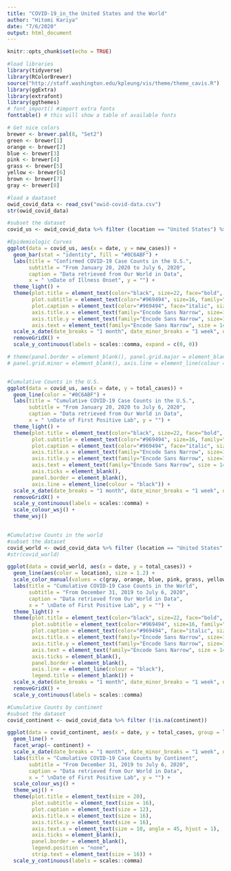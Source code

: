 ```yaml
---
title: "COVID-19_in_the United States and the World"
author: "Hitomi Kariya"
date: "7/6/2020"
output: html_document
---
```


```r
knitr::opts_chunk$set(echo = TRUE)
```

```r
#load libraries
library(tidyverse)
library(RColorBrewer)
source("http://staff.washington.edu/kpleung/vis/theme/theme_cavis.R")
library(ggExtra)
library(extrafont)
library(ggthemes)
# font_import() #import extra fonts
fonttable() # this will show a table of available fonts

# Get nice colors
brewer <- brewer.pal(8, "Set2")
green <- brewer[1]
orange <- brewer[2]
blue <- brewer[3]
pink <- brewer[4]
grass <- brewer[5]
yellow <- brewer[6]
brown <- brewer[7]
gray <- brewer[8]
```

```r
#load a daataset
owid_covid_data <- read_csv("owid-covid-data.csv")
str(owid_covid_data)

#subset the dataset
covid_us <- owid_covid_data %>% filter (location == "United States") %>% filter (date >= as.Date("2019-01-21"))
```

```r
#Epidemiologic Curves
ggplot(data = covid_us, aes(x = date, y = new_cases)) +
  geom_bar(stat = "identity", fill = "#0C6ABF") +
  labs(title = "Confirmed COVID-19 Case Counts in the U.S.",
       subtitle = "From January 20, 2020 to July 6, 2020",
       caption = "Data retrieved from Our World in Data",
       x = " \nDate of Illness Onset", y = "") +
  theme_light() +
  theme(plot.title = element_text(color="black", size=22, face="bold", family="Encode Sans Normal"),
        plot.subtitle = element_text(color="#969494", size=16, family="Encode Sans Narrow"),
        plot.caption = element_text(color="#969494", face="italic", size=12, family="Encode Sans Narrow"),
        axis.title.x = element_text(family="Encode Sans Narrow", size=16),
        axis.title.y = element_text(family="Encode Sans Narrow", size=16),
        axis.text = element_text(family="Encode Sans Narrow", size = 14)) +
  scale_x_date(date_breaks = "1 month", date_minor_breaks = "1 week", date_labels = "%b %Y") +
  removeGridX() +
  scale_y_continuous(labels = scales::comma, expand = c(0, 0))

# theme(panel.border = element_blank(), panel.grid.major = element_blank(),
# panel.grid.minor = element_blank(), axis.line = element_line(colour = "black"))


#Cumulative Counts in the U.S.
ggplot(data = covid_us, aes(x = date, y = total_cases)) +
  geom_line(color = "#0C6ABF") +
  labs(title = "Cumulative COVID-19 Case Counts in the U.S.",
       subtitle = "From January 20, 2020 to July 6, 2020",
       caption = "Data retrieved from Our World in Data",
       x = " \nDate of First Positive Lab", y = "") +
  theme_light() +
  theme(plot.title = element_text(color="black", size=22, face="bold", family="Encode Sans Normal"),
        plot.subtitle = element_text(color="#969494", size=16, family="Encode Sans Narrow"),
        plot.caption = element_text(color="#969494", face="italic", size=12, family="Encode Sans Narrow"),
        axis.title.x = element_text(family="Encode Sans Narrow", size=16),
        axis.title.y = element_text(family="Encode Sans Narrow", size=16),
        axis.text = element_text(family="Encode Sans Narrow", size = 14),
        axis.ticks = element_blank(),
        panel.border = element_blank(),
        axis.line = element_line(colour = "black")) +
  scale_x_date(date_breaks = "1 month", date_minor_breaks = "1 week", date_labels = "%b %Y") +
  removeGridX() +
  scale_y_continuous(labels = scales::comma) +
  scale_colour_wsj() +
  theme_wsj()
  

#Cumulative Counts in the world
#subset the dataset
covid_world <- owid_covid_data %>% filter (location == "United States" | location == "Mexico" | location == "Canada" | location == "China" | location == "Japan" | location == "Italy" | location == "United Kingdom"| location == "Brazil")
#str(covid_world)

ggplot(data = covid_world, aes(x = date, y = total_cases)) +
  geom_line(aes(color = location), size = 1.2) +
  scale_color_manual(values = c(gray, orange, blue, pink, grass, yellow, brown, green)) +
  labs(title = "Cumulative COVID-19 Case Counts in the World",
       subtitle = "From December 31, 2019 to July 6, 2020",
       caption = "Data retrieved from Our World in Data",
       x = " \nDate of First Positive Lab", y = "") +
  theme_light() +
  theme(plot.title = element_text(color="black", size=22, face="bold", family="Encode Sans Normal"),
        plot.subtitle = element_text(color="#969494", size=16, family="Encode Sans Narrow"),
        plot.caption = element_text(color="#969494", face="italic", size=12, family="Encode Sans Narrow"),
        axis.title.x = element_text(family="Encode Sans Narrow", size=16),
        axis.title.y = element_text(family="Encode Sans Narrow", size=16),
        axis.text = element_text(family="Encode Sans Narrow", size = 14),
        axis.ticks = element_blank(),
        panel.border = element_blank(),
        axis.line = element_line(colour = "black"),
        legend.title = element_blank()) +
  scale_x_date(date_breaks = "1 month", date_minor_breaks = "1 week", date_labels = "%b %Y") +
  removeGridX() +
  scale_y_continuous(labels = scales::comma)

#Cumulative Counts by continent
#subset the dataset
covid_continent <- owid_covid_data %>% filter (!is.na(continent))

ggplot(data = covid_continent, aes(x = date, y = total_cases, group = location, color = continent)) +
  geom_line() +
  facet_wrap(~ continent) +
  scale_x_date(date_breaks = "1 month", date_minor_breaks = "1 week", date_labels = "%b %Y") +
  labs(title = "Cumulative COVID-19 Case Counts by Continent",
       subtitle = "From December 31, 2019 to July 6, 2020",
       caption = "Data retrieved from Our World in Data",
       x = " \nDate of First Positive Lab", y = "") +
  scale_colour_wsj() +
  theme_wsj() +
  theme(plot.title = element_text(size = 20),
        plot.subtitle = element_text(size = 16),
        plot.caption = element_text(size = 12),
        axis.title.x = element_text(size = 16),
        axis.title.y = element_text(size = 16),
        axis.text.x = element_text(size = 10, angle = 45, hjust = 1),
        axis.ticks = element_blank(),
        panel.border = element_blank(),
        legend.position = "none",
        strip.text = element_text(size = 16)) +
  scale_y_continuous(labels = scales::comma)
```
